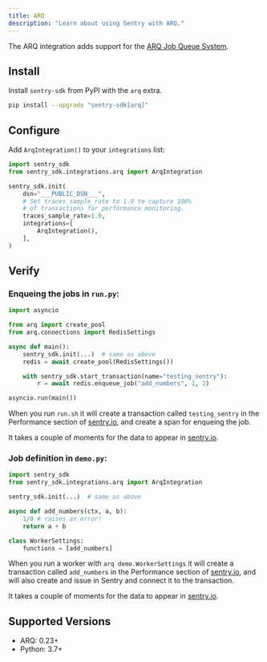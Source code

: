 ```yaml
---
title: ARQ
description: "Learn about using Sentry with ARQ."
---
```


The ARQ integration adds support for the [ARQ Job Queue System](https://arq-docs.helpmanual.io/).

## Install

Install `sentry-sdk` from PyPI with the `arq` extra.

```bash
pip install --upgrade "sentry-sdk[arq]"
```

## Configure

<SignInNote />

Add `ArqIntegration()` to your `integrations` list:

```python
import sentry_sdk
from sentry_sdk.integrations.arq import ArqIntegration

sentry_sdk.init(
    dsn="___PUBLIC_DSN___",
    # Set traces_sample_rate to 1.0 to capture 100%
    # of transactions for performance monitoring.
    traces_sample_rate=1.0,
    integrations=[
        ArqIntegration(),
    ],
)
```
## Verify

### Enqueing the jobs in `run.py`:

```python
import asyncio

from arq import create_pool
from arq.connections import RedisSettings

async def main():
    sentry_sdk.init(...)  # same as above
    redis = await create_pool(RedisSettings())

    with sentry_sdk.start_transaction(name="testing_sentry"):
        r = await redis.enqueue_job("add_numbers", 1, 2)

asyncio.run(main())
```

When you run `run.sh` it will create a transaction called `testing_sentry` in the Performance section of [sentry.io](https://sentry.io), and create a span for enqueing the job.

It takes a couple of moments for the data to appear in [sentry.io](https://sentry.io).

### Job definition in `demo.py`:

```python
import sentry_sdk
from sentry_sdk.integrations.arq import ArqIntegration

sentry_sdk.init(...)  # same as above

async def add_numbers(ctx, a, b):
    1/0 # raises an error!
    return a + b

class WorkerSettings:
    functions = [add_numbers]
```

When you run a worker with `arq demo.WorkerSettings` it will create a transaction called `add_numbers` in the Performance section of [sentry.io](https://sentry.io), and will also create and issue in Sentry and connect it to the transaction.

It takes a couple of moments for the data to appear in [sentry.io](https://sentry.io).

## Supported Versions

- ARQ: 0.23+
- Python: 3.7+
